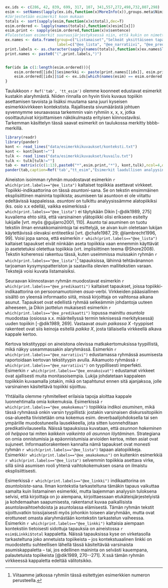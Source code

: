 ﻿

```r

ex.ids <- c(286, 42, 839, 699, 317, 107, 341,557,272,498,732,807,298)
esim <- setNames(lapply(ex.ids,function(x)MoreInfo(x)),groups.meta$Nimi)
#Järjestetään esimerkit koon mukaan
totals <- sort(sapply(esim,function(x)x$total),dec=T)
esim.ordered <- lapply(names(totals),function(x)esim[[x]])
esim.print <- sapply(esim.ordered,function(x)x$sentence)
#Tulostetaan esimerkit suuruusjärjestyksessä niin, että kukin on nimetty loogisesti
ex.names <- data.frame(group=c("Listamaiset","Selkeät yksittäiseen tapahtumaan keskittyvät narratiivit","asuin paikassa x","pari sanaa asumisesta","Linkki","yleistys","Ennakoivat","ennakoivien ja predikoivien välimaasto","oma kokemus","Yliopisto (maggy) tarjosi","Suurin osa opiskelijoista","Kontrasti","asunnon ja asumisen staattinen kuvailu"),
                       label=c("@ee_lista", "@ee_narratiivi", "@ee_predikaatti", "@ee_parisanaa", "@ee_linkki", "@ee_yleistys", "@ee_ennakoivat", "@ee_valimaasto", "@ee_omakokemus", "@ee_maggytarjosi", "@ee_suurionsa", "@ee_kontrasti", "@ee_staattinen"))
print.labels <- as.character(sapply(names(totals),function(x)ex.names$label[ex.names$group==x]))
print.names <- paste0("(",print.labels,")")


for(idx in c(1:length(esim.ordered))){
    esim.ordered[[idx]]$esimerkki <- paste(print.names[[idx]], esim.print[[idx]])
    esim.ordered[[idx]]$id <- ex.ids[which(names(esim) == esim.ordered[[idx]]$group)]
}

```

Taulukkoon `r Ref('tab', 'tt_esim')`  olemme koonneet edustavat esimerkit kustakin alaryhmästä. Niiden rinnalla on hyvin tiivis kuvaus topiikin asettamisen tavoista ja lisäksi muutama sana juuri kyseisen esimerkkivirkkeen kontekstista. Rajallisesta sivumäärästä johtuen syvennymme seuraavassa tarkemmin vain ryhmiin x, x, x, jotka osoittautuivat  kirjoittamisen näkökulmasta erityisen kiinnostaviksi. Tarkemman käsittelyn tässä saavat esimerkit on taulukossa merkitty bbbb-merkillä.

```r

library(readr)
library(pander)
kont <- read_lines("data/esimerkkikuvaukset/konteksti.txt")
kont <- kont[kont!=""]
tulk <- read_lines("data/esimerkkikuvaukset/kuvailu.txt")
tulk <- tulk[tulk!=""]
tab <- matrix(c(c(1:13),paste0("*",esim.print,"*"), kont,tulk),ncol=4,dimnames=list(c(),c("Ryhmä","Topiikkia asettava virke", "Konteksti","Siirtymän toteutus")))
pander(tab,caption=Ref('tab',"tt_esim","Esimerkit laadullisen analyysin tuloksena syntyneistä ryhmistä"))


```


Aineiston isoimman ryhmän muodostavat esimerkin `r which(print.labels=="@ee_lista")` kaltaiset
topiikkia asettavat virkkeet. Topiikki-indikaattorina on tässä *asuntoni*-sana. Se on tekstin ensimmäinen eksplisiittinen maininta topiikista; asumiseen tai asuntoon ei ole viitattu edeltävissä kappaleissa. *asuntoni* on tulkittu analyysissämme alatopiikiksi (ks. osio x.x edellä), vaikka esimerkissä `r which(print.labels=="@ee_lista")` ei täytykään Dikin [-@dik1989, 275] kuvailema ehto siitä, että varsinainen ylätopiikki olisi erikseen esitelty lukijalle [vrt. myös @guijarro2001, 110]. Asunto tai asuminen on tuotu tekstiin ilman ennakkomainintoja tai esittelyjä, se aivan kuin oletetaan lukijan käytettävissä olevaksi entiteetiksi [vrt. @chafe1987, 29;  @lambrecht1996, 99]. Voisi jopa sanoa, että esimerkin `r which(print.labels=="@ee_lista")` kaltaiset tapaukset eivät niinkään aseta topiikkia vaan ennemmin käyttävät jo asetetetuksi oletettua topiikkia (vrt. implisiittinen teema @Shore2008). Tekstin koherenssi rakentuu tässä, kuten useimmissa muissakin ryhmän `r which(print.labels=="@ee_lista")`[^ryhmanum] tapauksissa, lähinnä tehtävänannon tarjoaman kysymyspatteriston ja saatavilla olevien mallitekstien varaan. Tekstejä voisi kuvata listamaisiksi.

[^ryhmanum]: Viitaamme jatkossa ryhmiin tässä esitettyjen esimerkkien numeron
perusteella.

Seuraavan kiinnostavan ryhmän muodostavat esimerkin `r which(print.labels=="@ee_predikaatti")` kaltaiset tapaukset, joissa topiikki-indikaattorina on persoonamuotoinen *asua*-verbi. Virkkeiden pääasiallinen sisältö on yleensä informaatio siitä, missä kirjoittaja on vaihtonsa aikana asunut. Tapaukset ovat edellistä ryhmää selkeämmin johdantoja uuteen aiheeseen, ja Dikin jaottelun mukaisesti esimerkin `r which(print.labels=="@ee_predikaatti")` lopussa mainittu *asuntola* muodostaa (osiossa x.x. määritellyssä termin teknisessä merkityksessä) uuden topiikin [-@dik1989, 269]. Vastaavat *asuin paikassa X* -tyyppiset rakenteet ovat siis keinoja esitellä *paikka X*, josta tällaisella virkkeellä alkava kappale kertoo. 

Kertova tekstityyppi on aineistona olevissa matkakertomuksissa tyypillistä, mikä näkyy useammassakin alaryhmässä. Esimerkin `r which(print.labels=="@ee_narratiivi")` edustamassa ryhmässä asumisesta raportoidaan kertovan tekstityypin avulla. Aikamuoto ryhmässä `r which(print.labels=="@ee_narratiivi")`  on tyypillisesti imperfekti. Esimerkin `r which(print.labels=="@ee_ennakoivat")` edustamat virkkeet ovat ajallisesti muita monitasoisempia. Lukija johdatetaan kappaleen topiikkiin kuvaamalla jotakin, mikä on tapahtunut ennen sitä ajanjaksoa, jolle varsinainen käsiteltävä topiikki sijoittuu. 

Yhtälailla olemme ryhmitelleet erilaisia tapoja aloittaa kappale luonnehtimalla omia kokemuksia. Esimerkissä `r which(print.labels=="@ee_omakokemus")` topiikkia indikoi *asuminen*, mikä tässä ryhmässä onkin varsin tyypillistä: jostakin varsinaisen diskurssitopiikin osa-alueelta tiivistetään oma kokemus esim. deverbaalijohdoksella tai sen ympärille muodostuneella lausekkeella, jota sitten luonnehditaan predikatiivilauseella. Näissä tapauksissa kuvataan, että *asunnon hakeminen oli helppoa* tai miten *kaikkein vaikeinta oli asunnon löytäminen*. Strategiana on omia onnistumisia ja epäonnistumisia arvioiden kertoa, miten asiat ovat sujuneet. Informaatiorakenteen kannalta nämä tapaukset ovat monesti ryhmän `r which(print.labels=="@ee_lista")` tapaan alatopiikkeja. Esimerkki`r which(print.labels=="@ee_omakokemus")` on kuitenkin esimerkkiä `r which(print.labels=="@ee_lista")` selvemmin topiikkia asettava virke, sillä siinä asumisen rooli yhtenä vaihtokokemuksen osana on ilmaistu eksplisiittisesti.

Esimerkissä `r which(print.labels=="@ee_linkki")` indikaattorina on *asuntoloista*-sana. Ilman kontekstia
tarkasteltuna tämäkin tapaus vaikuttaa samalta kuin listamainen esimerkki, mutta laajemman analyysin tuloksena selvisi, että kirjoittaja on jo aiempana, kirjoittaessaan etukäteisjärjestelyistä ja kohdemaahan saapumisesta, rakentanut kuvaa paikallisista asuntolavaihtoehdoista ja asuntolassa elämisestä. Tämän ryhmän tekstit sijoittuvatkin toissijaisesti myös johonkin toiseen alaryhmään,
mutta ovat erottuneet omasta alaryhmästään kontekstin tarkastelun vaiheessa.
Esimerkin `r which(print.labels=="@ee_linkki")` kaltaisia aiempaan kontekstiin tietoisesti sidottuja
tapauksia on aineistossa `r esim$Linkki$total` kappaletta. Näissä tapauksissa kyse on 
virketasolla tarkasteltuna joko annetuista topiikeista -- jos kontekstuaalinen linkki on muodostettu suhteellisen lähellä tässä käsiteltävää varsinaista asumiskappaletta  -- tai, jos edellinen maininta on selvästi kauempana, palautetuista topiikeista [@dik1989, 270--271]. X:ssä tämän ryhmän virkkeessä kappaletta edeltää välitotsikko.


